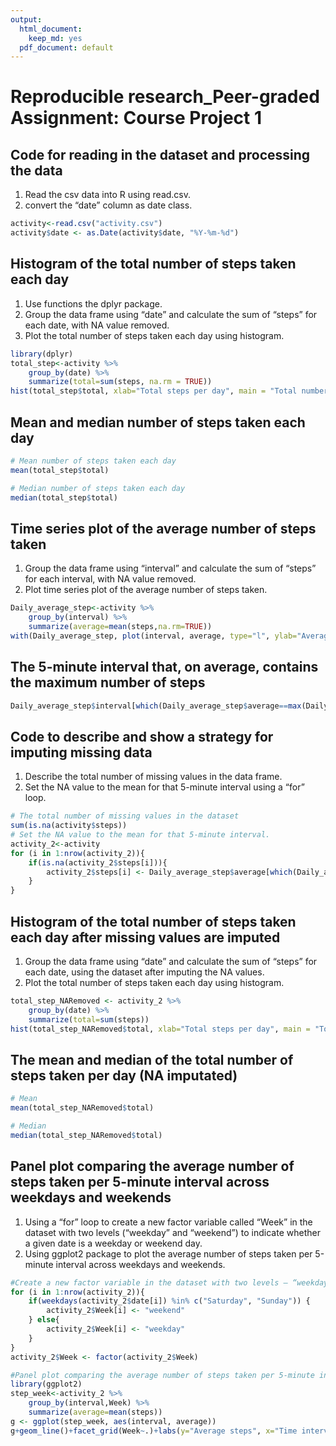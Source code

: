 ```yaml
---
output:
  html_document: 
    keep_md: yes
  pdf_document: default
---
```

Reproducible research_Peer-graded Assignment: Course Project 1
========================================

## Code for reading in the dataset and processing the data
1. Read the csv data into R using read.csv.
2. convert the "date" column as date class.

```r
activity<-read.csv("activity.csv")
activity$date <- as.Date(activity$date, "%Y-%m-%d")
```

## Histogram of the total number of steps taken each day
1. Use functions the dplyr package.
2. Group the data frame using "date" and calculate the sum of "steps" for each date, with NA value removed.
3. Plot the total number of steps taken each day using histogram.
```r
library(dplyr)
total_step<-activity %>% 
    group_by(date) %>%
    summarize(total=sum(steps, na.rm = TRUE))
hist(total_step$total, xlab="Total steps per day", main = "Total number of steps taken each day")
```

## Mean and median number of steps taken each day
```r
# Mean number of steps taken each day
mean(total_step$total)

# Median number of steps taken each day
median(total_step$total)
```

## Time series plot of the average number of steps taken
1. Group the data frame using "interval" and calculate the sum of "steps" for each interval, with NA value removed.
2. Plot time series plot of the average number of steps taken.

```r
Daily_average_step<-activity %>% 
    group_by(interval) %>%
    summarize(average=mean(steps,na.rm=TRUE))
with(Daily_average_step, plot(interval, average, type="l", ylab="Average steps"))
```

## The 5-minute interval that, on average, contains the maximum number of steps

```r
Daily_average_step$interval[which(Daily_average_step$average==max(Daily_average_step$average))]
```

## Code to describe and show a strategy for imputing missing data
1. Describe the total number of missing values in the data frame.
2. Set the NA value to the mean for that 5-minute interval using a "for" loop.
```r
# The total number of missing values in the dataset
sum(is.na(activity$steps))
# Set the NA value to the mean for that 5-minute interval.
activity_2<-activity
for (i in 1:nrow(activity_2)){
    if(is.na(activity_2$steps[i])){
        activity_2$steps[i] <- Daily_average_step$average[which(Daily_average_step$interval==activity_2$interval[i])]
    }
}
```

## Histogram of the total number of steps taken each day after missing values are imputed
1. Group the data frame using "date" and calculate the sum of "steps" for each date, using the dataset after imputing the NA values.
2. Plot the total number of steps taken each day using histogram.

```r
total_step_NARemoved <- activity_2 %>%
    group_by(date) %>%
    summarize(total=sum(steps))
hist(total_step_NARemoved$total, xlab="Total steps per day", main = "Total number of steps taken each day (NA imputated)")
```

## The mean and median of the total number of steps taken per day (NA imputated)
```r
# Mean
mean(total_step_NARemoved$total)

# Median
median(total_step_NARemoved$total)
```

## Panel plot comparing the average number of steps taken per 5-minute interval across weekdays and weekends
1. Using a "for" loop to create a new factor variable called "Week" in the dataset with two levels (“weekday” and “weekend”) to indicate whether a given date is a weekday or weekend day.
2. Using ggplot2 package to plot the average number of steps taken per 5-minute interval across weekdays and weekends.

```r
#Create a new factor variable in the dataset with two levels – “weekday” and “weekend” indicating whether a given date is a weekday or weekend day.
for (i in 1:nrow(activity_2)){
    if(weekdays(activity_2$date[i]) %in% c("Saturday", "Sunday")) {
        activity_2$Week[i] <- "weekend"
    } else{
        activity_2$Week[i] <- "weekday"
    }
}
activity_2$Week <- factor(activity_2$Week)

#Panel plot comparing the average number of steps taken per 5-minute interval across weekdays and weekends
library(ggplot2)
step_week<-activity_2 %>%
    group_by(interval,Week) %>%
    summarize(average=mean(steps))
g <- ggplot(step_week, aes(interval, average))
g+geom_line()+facet_grid(Week~.)+labs(y="Average steps", x="Time interval")
```








